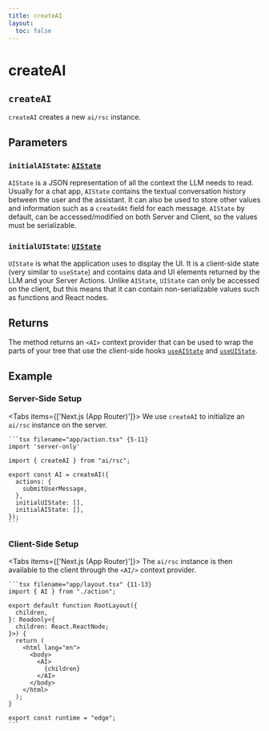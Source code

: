 ```yaml
---
title: createAI
layout:
  toc: false
---
```



# createAI

## `createAI`

`createAI` creates a new `ai/rsc` instance.

## Parameters

### `initialAIState`: [`AIState`](/docs/concepts/ai-rsc#aistate)

`AIState` is a JSON representation of all the context the LLM needs to read. Usually for a chat app, `AIState` contains the textual conversation history between the user and the assistant. It can also be used to store other values and information such as a `createdAt` field for each message.
`AIState` by default, can be accessed/modified on both Server and Client, so the values must be serializable.

### `initialUIState`: [`UIState`](/docs/concepts/ai-rsc#uistate)

`UIState` is what the application uses to display the UI. It is a client-side state (very similar to `useState`) and contains data and UI elements returned by the LLM and your Server Actions. Unlike `AIState`, `UIState` can only be accessed on the client,
but this means that it can contain non-serializable values such as functions and React nodes.

## Returns

The method returns an `<AI>` context provider that can be used to wrap the parts of your tree that use
the client-side hooks [`useAIState`](/docs/api-reference/use-ai-state) and [`useUIState`](/docs/api-reference/use-ui-state).

## Example

### Server-Side Setup

<Tabs items={['Next.js (App Router)']}>
  <Tab>
    We use `createAI` to initialize an `ai/rsc` instance on the server.

    ```tsx filename="app/action.tsx" {5-11}
    import 'server-only'

    import { createAI } from "ai/rsc";

    export const AI = createAI({
      actions: {
        submitUserMessage,
      },
      initialUIState: [],
      initialAIState: [],
    });
    ```

  </Tab>
</Tabs>

### Client-Side Setup

<Tabs items={['Next.js (App Router)']}>
  <Tab>
    The `ai/rsc` instance is then available to the client through the `<AI/>` context provider.

    ```tsx filename="app/layout.tsx" {11-13}
    import { AI } from "./action";

    export default function RootLayout({
      children,
    }: Readonly<{
      children: React.ReactNode;
    }>) {
      return (
        <html lang="en">
          <body>
            <AI>
              {children}
            </AI>
          </body>
        </html>
      );
    }

    export const runtime = "edge";
    ```

  </Tab>
</Tabs>
